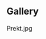 {{CharacterPage
|quote = The scars on her hands suggest Prekt is no stranger to a stacked fight.
|race = Kra'deshi
|faction = Spree
|title = Thug
|boon = King Hit
|boonimage = king hit
|boondesc = +4 Damage on the first attack in battle.
|bane = Marked
|baneimage = marked
|banedesc = Enemy Spree join battle with less Panic.
|deathloot = Makeshift Dagger
}}
==Gallery==
<gallery>
Prekt.jpg
</gallery>